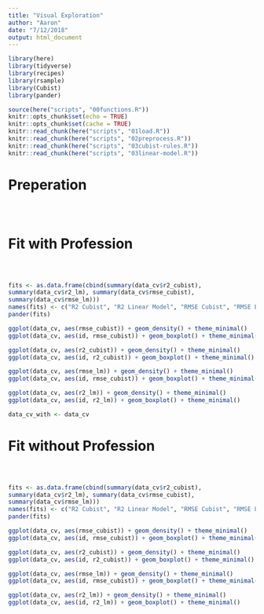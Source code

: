 ```yaml
---
title: "Visual Exploration"
author: "Aaron"
date: "7/12/2018"
output: html_document
---
```


```r
library(here)
library(tidyverse)
library(recipes)
library(rsample)
library(Cubist)
library(pander)

source(here("scripts", "00functions.R"))
knitr::opts_chunk$set(echo = TRUE)
knitr::opts_chunk$set(cache = TRUE)
knitr::read_chunk(here("scripts", "01load.R"))
knitr::read_chunk(here("scripts", "02preprocess.R"))
knitr::read_chunk(here("scripts", "03cubist-rules.R"))
knitr::read_chunk(here("scripts", "03linear-model.R"))
```

# Preperation

```r
```

```r
```

```r
```

# Fit with Profession

```r
```

```r
```

```r
```

```r
fits <- as.data.frame(cbind(summary(data_cv$r2_cubist),
summary(data_cv$r2_lm), summary(data_cv$rmse_cubist),
summary(data_cv$rmse_lm)))
names(fits) <- c("R2 Cubist", "R2 Linear Model", "RMSE Cubist", "RMSE Linear Model")
pander(fits)
```

```r
ggplot(data_cv, aes(rmse_cubist)) + geom_density() + theme_minimal()
ggplot(data_cv, aes(id, rmse_cubist)) + geom_boxplot() + theme_minimal()

ggplot(data_cv, aes(r2_cubist)) + geom_density() + theme_minimal()
ggplot(data_cv, aes(id, r2_cubist)) + geom_boxplot() + theme_minimal()

ggplot(data_cv, aes(rmse_lm)) + geom_density() + theme_minimal()
ggplot(data_cv, aes(id, rmse_cubist)) + geom_boxplot() + theme_minimal()

ggplot(data_cv, aes(r2_lm)) + geom_density() + theme_minimal()
ggplot(data_cv, aes(id, r2_lm)) + geom_boxplot() + theme_minimal()
```

```r
data_cv_with <- data_cv
```

# Fit without Profession

```r
```

```r
```

```r
```

```r
fits <- as.data.frame(cbind(summary(data_cv$r2_cubist),
summary(data_cv$r2_lm), summary(data_cv$rmse_cubist),
summary(data_cv$rmse_lm)))
names(fits) <- c("R2 Cubist", "R2 Linear Model", "RMSE Cubist", "RMSE Linear Model")
pander(fits)
```

```r
ggplot(data_cv, aes(rmse_cubist)) + geom_density() + theme_minimal()
ggplot(data_cv, aes(id, rmse_cubist)) + geom_boxplot() + theme_minimal()

ggplot(data_cv, aes(r2_cubist)) + geom_density() + theme_minimal()
ggplot(data_cv, aes(id, r2_cubist)) + geom_boxplot() + theme_minimal()

ggplot(data_cv, aes(rmse_lm)) + geom_density() + theme_minimal()
ggplot(data_cv, aes(id, rmse_cubist)) + geom_boxplot() + theme_minimal()

ggplot(data_cv, aes(r2_lm)) + geom_density() + theme_minimal()
ggplot(data_cv, aes(id, r2_lm)) + geom_boxplot() + theme_minimal()
```
